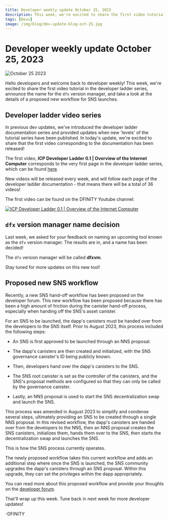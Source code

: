 ```yaml
---
title: Developer weekly update October 25, 2023
description: This week, we're excited to share the first video tutorial in the developer ladder series, announce the name for the dfx version manager, and take a look at the details of a proposed new workflow for SNS launches.
tags: [Devs]
image: /img/blog/dev-update-blog-oct-25.jpg
---
```


# Developer weekly update October 25, 2023

![October 25 2023](../../static/img/blog/dev-update-blog-oct-25.jpg)

Hello developers and welcome back to developer weekly! This week, we're excited to share the first video tutorial in the developer ladder series, announce the name for the `dfx` version manager, and take a look at the details of a proposed new workflow for SNS launches.

## Developer ladder video series

In previous dev updates, we've introduced the developer ladder documentation series and provided updates when new 'levels' of the tutorial series have been published. In today's update, we're excited to share that the first video corresponding to the documentation has been released!

The first video, **ICP Developer Ladder 0.1 | Overview of the Internet Computer** corresponds to the very first page in the developer ladder series, which can be found [here](/docs/tutorials/developer-journey/level-0/ic-overview).

New videos will be released every week, and will follow each page of the developer ladder documentation - that means there will be a total of 36 videos!

The first video can be found on the DFINITY Youtube channel:

[![ICP Developer Ladder 0.1 | Overview of the Internet Computer](https://img.youtube.com/vi/oBUpJ4CqmN0/0.jpg)](https://youtu.be/oBUpJ4CqmN0?si=q5r223tFnWoZTMGz)

## `dfx` version manager name decision

Last week, we asked for your feedback on naming an upcoming tool known as the `dfx` version manager. The results are in, and a name has been decided!

The `dfx` version manager will be called **dfxvm**.

Stay tuned for more updates on this new tool!

## Proposed new SNS workflow

Recently, a new SNS hand-off workflow has been proposed on the developer forum. This new workflow has been proposed because there has been a high amount of friction during the canister hand-off process, especially when handing off the SNS's asset canister.

For an SNS to be launched, the dapp's canisters must be handed over from the developers to the SNS itself. Prior to August 2023, this process included the following steps:

- An SNS is first approved to be launched through an NNS proposal.

- The dapp's canisters are then created and initialized, with the SNS governance canister's ID being publicly known.

- Then, developers hand over the dapp's canisters to the SNS.

- The SNS root canister is set as the controller of the canisters, and the SNS's proposal methods are configured so that they can only be called by the governance canister.

- Lastly, an NNS proposal is used to start the SNS decentralization swap and launch the SNS.

This process was amended in August 2023 to simplify and condense several steps, ultimately providing an SNS to be created through a single NNS proposal. In this revised workflow, the dapp's canisters are handed over from the developers to the NNS, then an NNS proposal creates the SNS canisters, initializes them, hands them over to the SNS, then starts the decentralization swap and launches the SNS.

This is how the SNS process currently operates.

The newly proposed workflow takes this current workflow and adds an additional step where once the SNS is launched, the SNS community upgrades the dapp's canisters through an SNS proposal. Within this upgrade, they can set the privileges within the dapp appropriately.

You can read more about this proposed workflow and provide your thoughts on the [developer forum](https://forum.dfinity.org/t/handing-over-dapp-canisters-to-an-sns-dao/23877).

That'll wrap up this week. Tune back in next week for more developer updates!

-DFINITY
